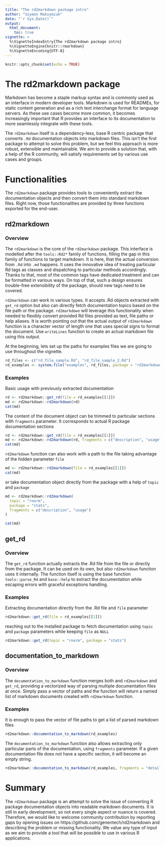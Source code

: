 ```yaml
---
title: "The rd2markdown package intro"
author: "Szymon Maksymiuk"
date: "`r Sys.Date()`"
output: 
  html_document:
    toc: true
vignette: >
  %\VignetteIndexEntry{The rd2markdown package intro}
  %\VignetteEngine{knitr::rmarkdown}
  %\VignetteEncoding{UTF-8}
---
```


```r
knitr::opts_chunk$set(echo = TRUE)
```

# The rd2markdown package

Markdown has become a staple markup syntax and is commonly used as an interface
in modern developer tools. Markdown is used for READMEs, for static content
generation and as a rich text interchange format for language servers. As these
use cases become more common, it becomes increasingly important that R provides
an interface to its documentation to more seamlessly integrate with these tools.

The `rd2markdown` itself is a dependency-less, base R centric package that
converts `.Rd` documentation objects into markdown files. This isn't the first
package to attempt to solve this problem, but we feel this approach is more
robust, extensible and maintainable. We aim to provide a solution that, with a
help of the R community, will satisfy requirements set by various use cases and
groups.

# Functionalities

The `rd2markdown` package provides tools to conveniently extract the
documentation objects and then convert them into standard markdown files. Right
now, those functionalities are provided by three functions exported for the
end-user. 

## rd2markdown

### Overview

The `rd2markdown` is the core of the `rd2markdown` package. This interface is
modelled after the `tools::Rd2*` family of functions, filling the gap in this
family of functions to target markdown. It is here, that the actual conversion
from `.Rd` into `.md` happens. It uses the innovative idea of treating
particular Rd tags as classes and dispatching to particular methods accordingly.
Thanks to that, most of the common tags have dedicated treatment and can be
formatted in various ways. On top of that, such a design ensures trouble-free
extensibility of the package, should new tags need to be covered. 

`rd2markdown` can work in various types. It accepts .Rd objects extracted with
`get_rd` option but also can directly fetch documentation topics based on the
file path or the package. `rd2markdown` will leverage this functionality when
needed to flexibly convert provided Rd files provided as text, file paths or
help aliases. It is worth pointing out that the actual output of `rd2markdown`
function is a character vector of length one that uses special signs to format
the document. Use `writeLines` function to create an actual markdown file using
this output.

At the beginning, lets set up the paths for examples files we are going to use
throughout the vignette.

```r
rd_files <- c("rd_file_sample.Rd", "rd_file_sample_2.Rd")
rd_examples <- system.file("examples", rd_files, package = "rd2markdown")
```

### Examples

Basic usage with previously extracted documentation

```r
rd <- rd2markdown::get_rd(file = rd_examples[[1]])
md <- rd2markdown::rd2markdown(rd)
cat(md)
```

The content of the document object can be trimmed to particular sections with
`fragments` parameter. It corresponds to actual R package documentation sections

```r
rd <- rd2markdown::get_rd(file = rd_examples[[1]])
md <- rd2markdown::rd2markdown(rd, fragments = c("description", "usage"))
cat(md)
```

`rd2markdown` function can also work with a path to the file taking advantage of
the hidden parameter `file`

```r
md <- rd2markdown::rd2markdown(file = rd_examples[[1]])
cat(md)
```

or take documentation object directly from the package with a help of `topic`
and `package`

```r
md <- rd2markdown::rd2markdown(
  topic = "rnorm",
  package = "stats",
  fragments = c("description", "usage")
)

cat(md)
```

## get_rd

### Overview

The `get_rd` function actually extracts the .Rd file from the file or directly
from the package. It can be used on its own, but also `rd2markdown` function
uses it internally. The function itself is using the base function
`tools::parse_Rd` and `base::help` to extract the documentation while escaping
errors with graceful exceptions handling. 

### Examples

Extracting documentation directly from the .Rd file and `file` parameter

```r
rd2markdown::get_rd(file = rd_examples[[1]])
```

reaching out to the installed package to fetch documentation using `topic` and
`package` parameters while keeping `file` as `NULL`

```r
rd2markdown::get_rd(topic = "rnorm", package = "stats")
```

## documentation_to_markdown

### Overview

The `documentation_to_markdown` function merges both and `rd2markdown` and
`get_rd`, providing a vectorized way of parsing multiple documentation files at
once. Simply pass a vector of paths and the function will return a named list of
markdown documents created with `rd2markdown` function.

### Examples

It is enough to pass the vector of file paths to get a list of parsed markdown
files

```r
rd2markdown::documentation_to_markdown(rd_examples)
```

The `documentation_to_markdown` function also allows extracting only particular
parts of the documentation, using `fragments` parameter. If a given
documentation file does not have a specific section, it will become an empty
string.

```r
rd2markdown::documentation_to_markdown(rd_examples, fragments = "details")
```

# Summary

The `rd2markdown` package is an attempt to solve the issue of converting R
package documentation objects into readable markdown documents. It is still in
early development, so not every single aspect or nuance is covered.  Therefore,
we would like to welcome community contribution by reporting gaps by opening
issues on https://github.com/genentech/rd2markdown and describing the problem or
missing functionality. We value any type of input as we aim to provide a tool
that will be possible to use in various R applications.

